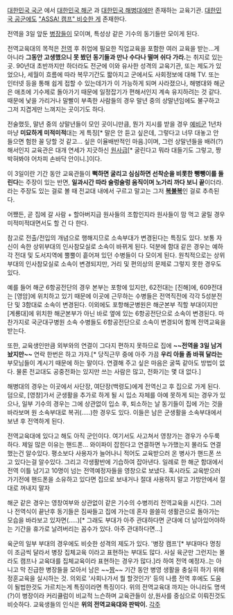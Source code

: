 [[대한민국 국군]] 에서 [[대한민국 해군]] 과 [[대한민국 해병대]]에만 존재하는 교육기관. [[대한민국 공군]]에도 [["ASSA! 캠프" 비슷한 게]] 존재한다.

전역을 3일 앞둔 [[병장]]들이 모이며, 특성상 같은 기수의 동기들만 모이게 된다.

전역교육대의 목적은 [[전역]] 후 취업에 필요한 직업교육을 포함한 여러 교육을 받는...게 아니라 '''그동안 고생했으니 못 봤던 동기들과 만나 수다나 떨며 쉬다 가라.'''는 취지로 있는 곳. 90년대 초반까지만 하더라도 전군에 이와 유사한 성격의 교육기관, 또는 제도가 있었으나, 세월이 흐름에 따라 복무기간도 짧아지고 군에서도 사회정보에 대해 TV. 또는 인터넷 등을 통해 쉽게 접할 수 있는데가가 이 가능하게 되며 사라졌으나, 해병대와 해군은 애초에 기수제로 돌아가기 때문에 일정잡기가 편해서인지 계속 유지하려는 것 같다. 때문에 낯을 가리거나 말빨이 부족한 사람들의 경우 말년 중의 상말년임에도 불구하고 그저 지겹게만 느껴지는 곳이기도 하다.

전술했듯, 말년 중의 상말년들이 모인 곳이니만큼, 뭔가 지시를 받을 경우 [[예비군]] 1년차 마냥 '''미묘하게 미적미적'''대는 게 특징[* 말은 안 듣고 싶은데, 그렇다고 너무 대놓고 안 들으면 험한 꼴 당할 것 같고... 싶은 이율배반적인 마음.]이며, 그런 상말년들을 배려(?)해서인지 교육관은 대개 연세가 지긋하신 [[원사]]급[* 굴린다고 뭐라 대들기도 그렇고, 짱 박혀봐야 어차피 손바닥 안이니.]이다.

이 3일이란 기간 동안 교육관들이 '''뻑하면 굴리고 심심하면 선착순을 비롯한 뺑뺑이를 돌린다'''는 주장이 있는 반면, '''일과시간 따라 술렁술렁 움직이며 노가리 까다 보니 끝'''이더라. 라는 주장도 있는 걸로 볼 때 전교대 내에서 구르고 말고는 그저 '''[[복불복]]'''인 걸로 추측된다.

어쨌든, 곧 집에 갈 사람 + 할아버지급 원사들의 조합인지라 원사들이 맘 먹고 굴릴 경우 미적미적대면서도 할 건 다 한다.

참고로 전출/전입의 개념으로 행해지므로 소속부대가 변경된다는 특징도 있다. 보통 자신이 속한 상위부대의 인사참모실로 소속이 바뀌게 된다. 덕분에 함대 같은 경우는 예하 각 전대 및 도서지역에 뿔뿔이 흩어져 있던 수병들이 다 모이게 된다. 원칙적으로는 상위부대의 인사참모실로 소속이 변경되지만, 거리 및 편의상의 문제로 그렇지 못한 경우도 있다.

예를 들어 해군 6항공전단의 경우 본부는 포항에 있지만, 62전대는 [진해]에, 609전대는 [영암]에 위치하고 있기 때문에 이곳에 근무하는 수병들은 전역직전에 각각 5성분전단 및 3함대로 소속이 변경된다. 이외에도 포항해군병원은 해군본부 직할 부대이지만 [계룡대]에 위치한 해군본부가 아닌 바로 옆에 있는 6항공전단으로 소속이 변경된다. 마찬가지로 국군대구병원 소속 수병들도 6항공전단으로 소속이 변경되어 함께 전역교육을 받는다.

또한, 교육생인만큼 외부와의 연결이 그다지 편하지 못하므로 집에 '''~~전역을 3일 남겨놨지만~~''' 연락 한번은 하고 가자.[* 당직근무 중에 아주 가끔 '''우리 아들 좀 바꿔 달라는''' 부모님들이 계시기 때문에 하는 말이다. 연결해 주고 싶은 마음은 굴뚝 같아도 방법이 없다. 물론 전교대도 공중전화는 있지만 쓰는 사람은 많고, 전화기는 몇 대 없다.] 

해병대의 경우는 이곳에서 사단장, 여단장(백령도)에게 전역신고 후 집으로 가게 된다. 덤으로, [영창]가서 군생활을 추가로 하게 될 시 입소 자체를 아예 못하게 되는 경우가 있으나, 일부 기수의 경우는 그에 상관없이 입소 후, 퇴소하는 날 동기들이 집에 가는 것을 바라보며 원 소속부대로 복귀(.....)한 경우도 있다. 이들은 남은 군생활을 소속부대에서 보낸 후 전역하게 된다.

전역교육대에 있다고 해도 아직 군인이다. 여기서도 사고쳐서 영창가는 경우가 수두룩 하다. 제일 많은 이유는 핸드폰... 
와이파이 잡힌다고 연결하면 누가했는지 몰라도 연결했는건 알수있다. 평소보다 사용자가 늘어나니 적어도 교육받으러 온 병사가 핸드폰 쓰고 있다는걸 알수있다. 그리고 각생활반에 기습하여 잡아낸다. 일례로 한 해군 함대에서 전역 이틀 남기고 10명이 넘는 전역예정자들을 영창으로 보냈다. 혹시라도 교육받으러 가기전에 핸드폰을 소유하고 있다면 집으로 보내거나 절대 사용하지 말고 가방안에서 절대로 꺼내지 말자

해군 같은 경우는 영창여부와 상관없이 같은 기수의 수병끼리 전역교육을 시킨다. 그러나 전역식이 끝난후 동기들은 짐싸들고 집에 가는데 혼자 쓸쓸히 생활관으로 돌아가는 모습을 바라보고 있자면(.....)[* 그래도 부대가 아주 관대하다면 군대에 더 남아있어야하는 기간을 휴가로 날려버리는 꼼수가 있다. 아주 관대하다면...]

육군의 일부 부대의 경우에도 비슷한 성격의 제도가 있다. '병장 캠프'[* 부대마다 명칭이 조금씩 달라서 병장 집체교육 이라고 표현하는 부대도 많다. 사실 육군만 그런지는 몰라도 캠프나 교육대를 집체교육이라 표현하는 경우가 많다.]라 하여 전역 예정자..는 아니고 막 진급한 병장들을 모아서 남은  ~~[[짬]]~~ 기간 동안 병영 생활을 충실히 하기 위해 정훈교육을 실시하는 것. 의외로 '사회나가서 뭘 할것인가' 등의 나름 전역 후에도 도움이 될법한것도 가르치는게 특징이라면 특징이다. 위의 전역교육대 까지는 아니라도 명색(?)이 병장이라 커리큘럼이 비교적 느슨하며 교육관들이 상,원사를 중심으로 이뤄진것도 비슷하다. 교육생들의 인식은 '''위의 전역교육대와 판박이.'''
[[각주]]
